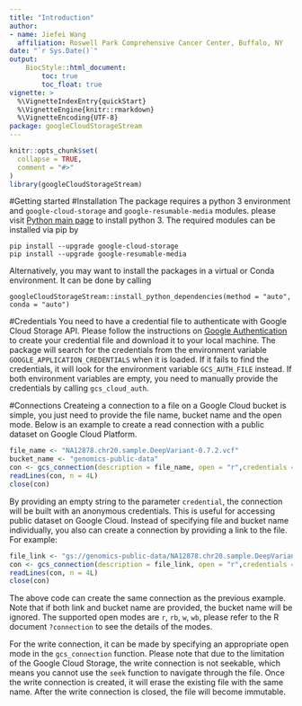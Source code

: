 ```yaml
---
title: "Introduction"
author: 
- name: Jiefei Wang
  affiliation: Roswell Park Comprehensive Cancer Center, Buffalo, NY
date: "`r Sys.Date()`"
output:
    BiocStyle::html_document:
        toc: true
        toc_float: true
vignette: >
  %\VignetteIndexEntry{quickStart}
  %\VignetteEngine{knitr::rmarkdown}
  %\VignetteEncoding{UTF-8}
package: googleCloudStorageStream
---
```



```r
knitr::opts_chunk$set(
  collapse = TRUE,
  comment = "#>"
)
library(googleCloudStorageStream)
```

#Getting started
#Installation
The package requires a python 3 environment and `google-cloud-storage` and `google-resumable-media` modules. please visit [Python main page](https://www.python.org/) to install python 3. The required modules can be installed via pip by
```
pip install --upgrade google-cloud-storage
pip install --upgrade google-resumable-media
```
Alternatively, you may want to install the packages in a virtual or Conda environment. It can be done by calling
```
googleCloudStorageStream::install_python_dependencies(method = "auto", conda = "auto")
```


#Credentials
You need to have a credential file to authenticate with Google Cloud Storage API. Please follow the instructions on [Google Authentication](https://cloud.google.com/docs/authentication/production) to create your credential file and download it to your local machine. The package will search for the credentials from the environment variable `GOOGLE_APPLICATION_CREDENTIALS` when it is loaded. If it fails to find the credentials, it will look for the environment variable `GCS_AUTH_FILE`
instead. If both environment variables are empty, you need to manually provide the credentials by calling `gcs_cloud_auth`. 


#Connections
Createing a connection to a file on a Google Cloud bucket is simple, you just need to provide the file name, bucket name and the open mode. Below is an example to create a read connection with a public dataset on Google Cloud Platform.
```r
file_name <- "NA12878.chr20.sample.DeepVariant-0.7.2.vcf"
bucket_name <- "genomics-public-data"
con <- gcs_connection(description = file_name, open = "r",credentials = "", bucket = bucket_name)
readLines(con, n = 4L)
close(con)
```
By providing an empty string to the parameter `credential`, the connection will be built with an anonymous credentials. This is useful for accessing public dataset on Google Cloud. Instead of specifying file and bucket name individually, you also can create a connection by providing a link to the file. For example:
```r
file_link <- "gs://genomics-public-data/NA12878.chr20.sample.DeepVariant-0.7.2.vcf"
con <- gcs_connection(description = file_link, open = "r",credentials = "")
readLines(con, n = 4L)
close(con)
```
The above code can create the same connection as the previous example. Note that if both link and bucket name are provided, the bucket name will be ignored. The supported open modes are `r`, `rb`, `w`, `wb`, please refer to the R document `?connection` to see the details of the modes.

For the write connection, it can be made by specifying an appropriate open mode in the `gcs_connection` function. Please note that due to the limitation of the Google Cloud Storage, the write connection is not seekable, which means you cannot use the `seek` function to navigate through the file. Once the write connection is created, it will erase the existing file with the same name. After the write connection is closed, the file will become immutable. 





